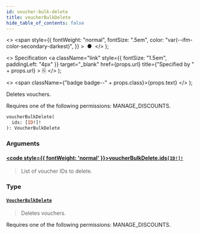 ```yaml
---
id: voucher-bulk-delete
title: voucherBulkDelete
hide_table_of_contents: false
---
```


  <>
    <span
      style={{
        fontWeight: "normal",
        fontSize: ".5em",
        color: "var(--ifm-color-secondary-darkest)",
      }}
    >
      &nbsp;●&nbsp;
    </span>
  </>
);

  <>
    Specification
    <a
      className="link"
      style={{ fontSize: "1.5em", paddingLeft: "4px" }}
      target="\_blank"
      href={props.url}
      title={"Specified by " + props.url}
    >
      ⎘
    </a>
  </>
);

  <>
    <span className={"badge badge--" + props.class}>{props.text}</span>
  </>
);

Deletes vouchers.

Requires one of the following permissions: MANAGE_DISCOUNTS.

```graphql
voucherBulkDelete(
  ids: [ID!]!
): VoucherBulkDelete
```

### Arguments

#### [<code style={{ fontWeight: 'normal' }}>voucherBulkDelete.<b>ids</b></code>](#)<Bullet />[`[ID!]!`](../../api-reference/miscellaneous/scalars/id) <Badge class="secondary" text="non-null"/> <Badge class="secondary" text="scalar"/> <Badge class="secondary" text="miscellaneous"/>

> List of voucher IDs to delete.

### Type

#### [`VoucherBulkDelete`](../../api-reference/discounts/objects/voucher-bulk-delete) <Badge class="secondary" text="object"/> <Badge class="secondary" text="discounts"/>

> Deletes vouchers.

Requires one of the following permissions: MANAGE_DISCOUNTS.

>
